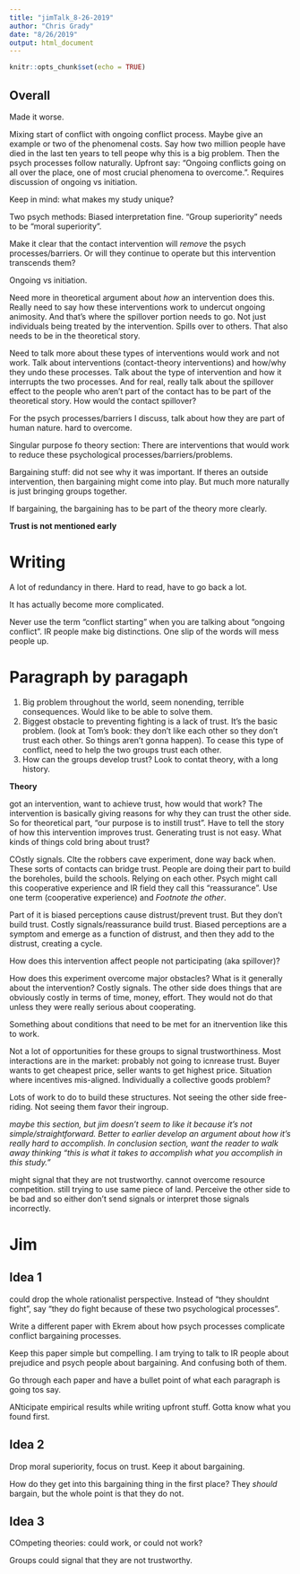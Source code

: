 ```yaml
---
title: "jimTalk_8-26-2019"
author: "Chris Grady"
date: "8/26/2019"
output: html_document
---
```


```r
knitr::opts_chunk$set(echo = TRUE)
```

## Overall

Made it worse.

Mixing start of conflict with ongoing conflict process.  Maybe give an example or two of the phenomenal costs.  Say how two million people have died in the last ten years to tell peope why this is a big problem.  Then the psych processes follow naturally.  Upfront say: "Ongoing conflicts going on all over the place, one of most crucial phenomena to overcome.".  Requires discussion of ongoing vs initiation.

Keep in mind: what makes my study unique?

Two psych methods: Biased interpretation fine.  "Group superiority" needs to be "moral superiority".  

Make it clear that the contact intervention will _remove_ the psych processes/barriers. Or will they continue to operate but this intervention transcends them?

Ongoing vs initiation.

Need more in theoretical argument about _how_ an intervention does this.  Really need to say how these interventions work to undercut ongoing animosity. And that's where the spillover portion needs to go.  Not just individuals being treated by the intervention.  Spills over to others.  That also needs to be in the theoretical story.  

Need to talk more about these types of interventions would work and not work.  Talk about interventions (contact-theory interventions) and how/why they undo these processes.  Talk about the type of intervention and how it interrupts the two processes.  And for real, really talk about the spillover effect to the people who aren't part of the contact has to be part of the theoretical story.  How would the contact spillover?

For the psych processes/barriers I discuss, talk about how they are part of human nature.  hard to overcome.

Singular purpose fo theory section: There are interventions that would work to reduce these psychological processes/barriers/problems.

Bargaining stuff: did not see why it was important.  If theres an outside intervention, then bargaining might come into play.  But much more naturally is just bringing groups together.

If bargaining, the bargaining has to be part of the theory more clearly.

**Trust is not mentioned early**


# Writing

A lot of redundancy in there.  Hard to read, have to go back a lot.

It has actually become more complicated.

Never use the term "conflict starting" when you are talking about "ongoing conflict".  IR people make big distinctions.  One slip of the words will mess people up.

# Paragraph by paragaph

1. Big problem throughout the world, seem nonending, terrible consequences.  Would like to be able to solve them.
2. Biggest obstacle to preventing fighting is a lack of trust. It's the basic problem. (look at Tom's book: they don't like each other so they don't trust each other.  So things aren't gonna happen). To cease this type of conflict, need to help the two groups trust each other.
3. How can the groups develop trust?  Look to contat theory, with a long history.

**Theory**

got an intervention, want to achieve trust, how would that work?  The intervention is basically giving reasons for why they can trust the other side.  So for theoretical part, "our purpose is to instill trust".  Have to tell the story of how this intervention improves trust.  Generating trust is not easy.  What kinds of things cold bring about trust?

COstly signals.  CIte the robbers cave experiment, done way back when.  These sorts of contacts can bridge trust.  People are doing their part to build the boreholes, build the schools.  Relying on each other.  Psych might call this cooperative experience and IR field they call this "reassurance".  Use one term (cooperative experience) and *Footnote the other*.

Part of it is biased perceptions cause distrust/prevent trust.  But they don't build trust.  Costly signals/reassurance build trust.  Biased perceptions are a symptom and emerge as a function of distrust, and then they add to the distrust, creating a cycle.

How does this intervention affect people not participating (aka spillover)?

How does this experiment overcome major obstacles?  What is it generally about the intervention?  Costly signals.  The other side does things that are obviously costly in terms of time, money, effort.  They would not do that unless they were really serious about cooperating.

Something about conditions that need to be met for an itnervention like this to work.

Not a lot of opportunities for these groups to signal trustworthiness.  Most interactions are in the market: probably not going to icnrease trust.  Buyer wants to get cheapest price, seller wants to get highest price.  Situation where incentives mis-aligned.  Individually a collective goods problem?

Lots of work to do to build these structures.  Not seeing the other side free-riding.  Not seeing them favor their ingroup.

_maybe this section, but jim doesn't seem to like it because it's not simple/straightforward.  Better to earlier develop an argument about how it's really hard to accomplish.  In conclusion section, want the reader to walk away thinking "this is what it takes to accomplish what you accomplish in this study."_

might signal that they are not trustworthy. cannot overcome resource competition. still trying to use same piece of land.  Perceive the other side to be bad and so either don't send signals or interpret those signals incorrectly.

# Jim

## Idea 1

could drop the whole rationalist perspective.  Instead of "they shouldnt fight", say "they do fight because of these two psychological processes".

Write a different paper with Ekrem about how psych processes complicate conflict bargaining processes.

Keep this paper simple but compelling.  I am trying to talk to IR people about prejudice and psych people about bargaining.  And confusing both of them.

Go through each paper and have a bullet point of what each paragraph is going tos say.

ANticipate empirical results while writing upfront stuff.  Gotta know what you found first.

## Idea 2

Drop moral superiority, focus on trust.  Keep it about bargaining.

How do they get into this bargaining thing in the first place?  They _should_ bargain, but the whole point is that they do not.

## Idea 3

COmpeting theories: could work, or could not work?

Groups could signal that they are not trustworthy.